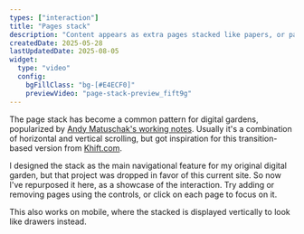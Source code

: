 ```yaml
---
types: ["interaction"]
title: "Pages stack"
description: "Content appears as extra pages stacked like papers, or pages of a book."
createdDate: 2025-05-28
lastUpdatedDate: 2025-08-05
widget:
  type: "video"
  config:
    bgFillClass: "bg-[#E4ECF0]"
    previewVideo: "page-stack-preview_fift9g"
---
```


The page stack has become a common pattern for digital gardens, popularized by [Andy Matuschak's working notes](https://notes.andymatuschak.org/About_these_notes). Usually it's a combination of horizontal and vertical scrolling, but got inspiration for this transition-based version from [Khift.com](https://khift.com/).

I designed the stack as the main navigational feature for my original digital garden, but that project was dropped in favor of this current site. So now I've repurposed it here, as a showcase of the interaction. Try adding or removing pages using the controls, or click on each page to focus on it.

This also works on mobile, where the stacked is displayed vertically to look like drawers instead.
